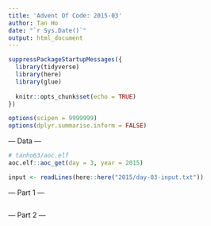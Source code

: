 ```yaml
---
title: 'Advent Of Code: 2015-03'
author: Tan Ho
date: "`r Sys.Date()`"
output: html_document
---
```


```r
suppressPackageStartupMessages({
  library(tidyverse)
  library(here)
  library(glue)
  
  knitr::opts_chunk$set(echo = TRUE)
})

options(scipen = 9999999)
options(dplyr.summarise.inform = FALSE)
```

--- Data ---

```r
# tanho63/aoc.elf
aoc.elf::aoc_get(day = 3, year = 2015)
```

```r
input <- readLines(here::here("2015/day-03-input.txt"))
```

--- Part 1 ---

```r

```

--- Part 2 ---

```r

```

